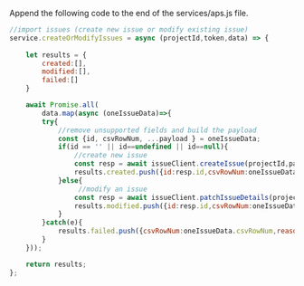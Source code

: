 Append the following code to the end of the services/aps.js file. 
```js title="services/aps.js"
//import issues (create new issue or modify existing issue)
service.createOrModifyIssues = async (projectId,token,data) => {
    
    let results = {
        created:[],
        modified:[],
        failed:[]
    } 

    await Promise.all(
        data.map(async (oneIssueData)=>{
        try{
            //remove unsupported fields and build the payload 
            const {id, csvRowNum, ...payload } = oneIssueData;
            if(id == '' || id==undefined || id==null){
                //create new issue
                const resp = await issueClient.createIssue(projectId,payload,{accessToken:token});
                results.created.push({id:resp.id,csvRowNum:oneIssueData.csvRowNum}); 
            }else{
                 //modify an issue
                const resp = await issueClient.patchIssueDetails(projectId,id,payload,{accessToken:token});
                results.modified.push({id:resp.id,csvRowNum:oneIssueData.csvRowNum});
            }
        }catch(e){
            results.failed.push({csvRowNum:oneIssueData.csvRowNum,reason:e.toString()}); 
        }
    })); 

    return results;
};

```

